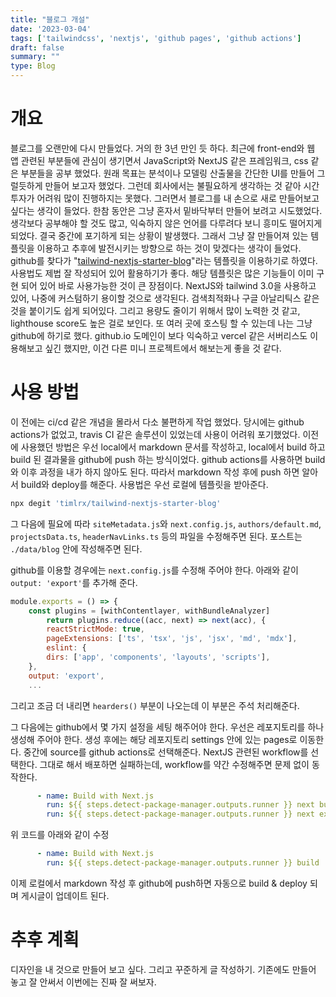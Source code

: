 ```yaml
---
title: "블로그 개설"
date: '2023-03-04'
tags: ['tailwindcss', 'nextjs', 'github pages', 'github actions']
draft: false
summary: ""
type: Blog
---
```

# 개요
블로그를 오랜만에 다시 만들었다. 거의 한 3년 만인 듯 하다. 최근에 front-end와 웹 앱 관련된 부분들에 관심이 생기면서 JavaScript와 NextJS 같은 프레임워크, css 같은 부분들을 공부 했었다. 원래 목표는 분석이나 모델링 산출물을 간단한 UI를 만들어 그럴듯하게 만들어 보고자 했었다. 그런데 회사에서는 불필요하게 생각하는 것 같아 시간 투자가 어려워 많이 진행하지는 못했다. 그러면서 블로그를 내 손으로 새로 만들어보고 싶다는 생각이 들었다. 
한참 동안은 그냥 혼자서 밑바닥부터 만들어 보려고 시도했었다. 생각보다 공부해야 할 것도 많고, 익숙하지 않은 언어를 다루려다 보니 흥미도 떨어지게 되었다. 결국 중간에 포기하게 되는 상황이 발생했다. 그래서 그냥 잘 만들어져 있는 템플릿을 이용하고 추후에 발전시키는 방향으로 하는 것이 맞겠다는 생각이 들었다. github를 찾다가 "[tailwind-nextjs-starter-blog](https://github.com/timlrx/tailwind-nextjs-starter-blog)"라는 템플릿을 이용하기로 하였다. 사용법도 제법 잘 작성되어 있어 활용하기가 좋다.
해당 템플릿은 많은 기능들이 이미 구현 되어 있어 바로 사용가능한 것이 큰 장점이다. NextJS와 tailwind 3.0을 사용하고 있어, 나중에 커스텀하기 용이할 것으로 생각된다. 검색최적화나 구글 아날리틱스 같은 것을 붙이기도 쉽게 되어있다. 그리고 용량도 줄이기 위해서 많이 노력한 것 같고, lighthouse score도 높은 걸로 보인다. 또 여러 곳에 호스팅 할 수 있는데 나는 그냥 github에 하기로 했다. github.io 도메인이 보다 익숙하고 vercel 같은 서버리스도 이용해보고 싶긴 했지만, 이건 다른 미니 프로젝트에서 해보는게 좋을 것 같다.

# 사용 방법
이 전에는 ci/cd 같은 개념을 몰라서 다소 불편하게 작업 했었다. 당시에는 github actions가 없었고, travis CI 같은 솔루션이 있었는데 사용이 어려워 포기했었다. 이전에 사용했던 방법은 우선 local에서 markdown 문서를 작성하고, local에서 build 하고 build 된 결과물을 github에 push 하는 방식이었다. github actions를 사용하면 build와 이후 과정을 내가 하지 않아도 된다. 따라서 markdown 작성 후에 push 하면 알아서 build와 deploy를 해준다. 
사용법은 우선 로컬에 템플릿을 받아준다.
```sh
npx degit 'timlrx/tailwind-nextjs-starter-blog'
```
그 다음에 필요에 따라 `siteMetadata.js`와 `next.config.js`, `authors/default.md`, `projectsData.ts`, `headerNavLinks.ts` 등의 파일을 수정해주면 된다.
포스트는 `./data/blog` 안에 작성해주면 된다.

github를 이용할 경우에는 `next.config.js`를 수정해 주어야 한다. 아래와 같이 `output: 'export'`를 추가해 준다. 
```JavaScript
module.exports = () => {
	const plugins = [withContentlayer, withBundleAnalyzer]
		return plugins.reduce((acc, next) => next(acc), {
		reactStrictMode: true,
		pageExtensions: ['ts', 'tsx', 'js', 'jsx', 'md', 'mdx'],
		eslint: {
		dirs: ['app', 'components', 'layouts', 'scripts'],
	},
	output: 'export',
	...
```

그리고 조금 더 내리면 `hearders()` 부분이 나오는데 이 부분은 주석 처리해준다.

그 다음에는 github에서 몇 가지 설정을 세팅 해주어야 한다. 우선은 레포지토리를 하나 생성해 주어야 한다. 생성 후에는 해당 레포지토리 settings 안에 있는 pages로 이동한다. 중간에 source를 github actions로 선택해준다. NextJS 관련된 workflow를 선택한다.
그대로 해서 배포하면 실패하는데, workflow를 약간 수정해주면 문제 없이 동작한다.
```yaml
      - name: Build with Next.js
        run: ${{ steps.detect-package-manager.outputs.runner }} next build
        run: ${{ steps.detect-package-manager.outputs.runner }} next export
```
위 코드를 아래와 같이 수정
```yaml
      - name: Build with Next.js
        run: ${{ steps.detect-package-manager.outputs.runner }} build
```

이제 로컬에서 markdown 작성 후 github에 push하면 자동으로 build & deploy 되며 게시글이 업데이트 된다.

# 추후 계획
디자인을 내 것으로 만들어 보고 싶다. 그리고 꾸준하게 글 작성하기. 기존에도 만들어 놓고 잘 안써서 이번에는 진짜 잘 써보자.